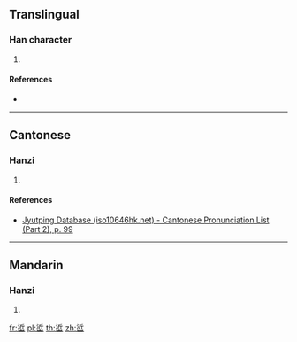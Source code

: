 ==Translingual==

===Han character===
{{Han char|rn=46|rad=山|as=07|sn=10|four=|canj=ELU|ids=⿱沂山}}

# {{defn|Han|sort=山07}}

====References====
* {{Han ref|kx=0312.190|dkj=08123|dj=0613.010|hdz=10776.030|uh=5CFE|ud=23806}}

----

==Cantonese==

===Hanzi===
{{yue-hanzi|jyut=[[ngan4]], [[an4]]|y=ngan4, an4}}

# {{defn|lang=yue|sort=山07}}

====References====
* [http://www.iso10646hk.net/jp/document/download.jsp Jyutping Database (iso10646hk.net) - Cantonese Pronunciation List (Part 2), p. 99]

----

==Mandarin==

===Hanzi===
{{cmn-hanzi|pin=[[yín]] ([[yin2]])|wg=yin<sup>2</sup>}}

# {{defn|lang=cmn|sort=山07}}

[[fr:峾]]
[[pl:峾]]
[[th:峾]]
[[zh:峾]]